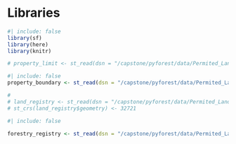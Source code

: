 # Libraries

```r
#| include: false
library(sf)
library(here)
library(knitr)
```



```r
# property_limit <- st_read(dsn = "/capstone/pyforest/data/Permited_Land_Use/limite_put.shp")
```

```r
#| include: false
property_boundary <- st_read(dsn = "/capstone/pyforest/data/Permited_Land_Use/limite_put.shp") 

# 
# land_registry <- st_read(dsn = "/capstone/pyforest/data/Permited_Land_Use/catastro_forestal.shp") 
# st_crs(land_registry$geometry) <- 32721

```

```r
#| include: false

forestry_registry <- st_read(dsn = "/capstone/pyforest/data/Permited_Land_Use/catastro_forestal.shp") 
```

